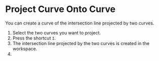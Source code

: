 
# Project Curve Onto Curve

You can create a curve of the intersection line projected by two curves.

<KinouGaiyou shortcut="I" command="Project Curve Onto Curve" button="Right of the command bar" />

1. Select the two curves you want to project.
2. Press the shortcut `I`.
3. The intersection line projected by the two curves is created in the workspace.
4. 
